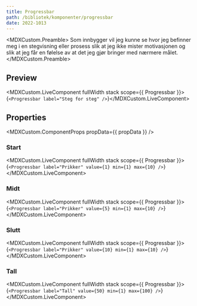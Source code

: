 ```yaml
---
title: Progressbar
path: /bibliotek/komponenter/progressbar
date: 2022-1013
---
```



<MDXCustom.Preamble>
  Som innbygger vil jeg kunne se hvor jeg befinner meg i en stegvisning eller prosess slik at jeg ikke mister motivasjonen og slik at jeg
  får en følelse av at det jeg gjør bringer med nærmere målet.
</MDXCustom.Preamble>

## Preview

<MDXCustom.LiveComponent fullWidth stack scope={{ Progressbar }}>{`
<Progressbar label="Steg for steg" />
`}</MDXCustom.LiveComponent>

## Properties

<MDXCustom.ComponentProps propData={{ propData }} />

### Start

<MDXCustom.LiveComponent fullWidth stack scope={{ Progressbar }}>{`
<Progressbar label="Prikker" value={1} min={1} max={10} />
`}</MDXCustom.LiveComponent>

### Midt

<MDXCustom.LiveComponent fullWidth stack scope={{ Progressbar }}>{`
<Progressbar label="Prikker" value={5} min={1} max={10} />
`}</MDXCustom.LiveComponent>

### Slutt

<MDXCustom.LiveComponent fullWidth stack scope={{ Progressbar }}>{`
<Progressbar label="Prikker" value={10} min={1} max={10} />
`}</MDXCustom.LiveComponent>

### Tall

<MDXCustom.LiveComponent fullWidth stack scope={{ Progressbar }}>{`
<Progressbar label="Tall" value={50} min={1} max={100} />
`}</MDXCustom.LiveComponent>
